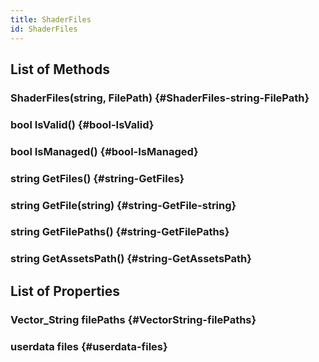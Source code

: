 ```yaml
---
title: ShaderFiles
id: ShaderFiles
---
```


## List of Methods

### ShaderFiles(string, FilePath) {#ShaderFiles-string-FilePath}

### bool IsValid() {#bool-IsValid}

### bool IsManaged() {#bool-IsManaged}

### string GetFiles() {#string-GetFiles}

### string GetFile(string) {#string-GetFile-string}

### string GetFilePaths() {#string-GetFilePaths}

### string GetAssetsPath() {#string-GetAssetsPath}

## List of Properties

### Vector_String filePaths {#VectorString-filePaths}

### userdata files {#userdata-files}

